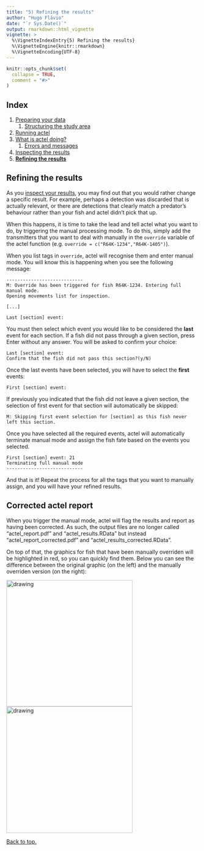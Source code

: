 ```yaml
---
title: "5) Refining the results"
author: "Hugo Flávio"
date: "`r Sys.Date()`"
output: rmarkdown::html_vignette
vignette: >
  %\VignetteIndexEntry{5) Refining the results}
  %\VignetteEngine{knitr::rmarkdown}
  %\VignetteEncoding{UTF-8}
---
```


```r
knitr::opts_chunk$set(
  collapse = TRUE,
  comment = "#>"
)
```

## Index

1. [Preparing your data](1.0.workspace_requirements.html)
    1. [Structuring the study area](1.1.study_area.html)
1. [Running actel](2.0.running_analysis.html)
    <!-- 1. [Installing a TeX distribution](2.1.installing_tex.html) -->
1. [What is actel doing?](3.0.the_sorting_process.html)
    1. [Errors and messages](3.1.messages.html)
1. [Inspecting the results](4.inspecting_results.html)
1. [**Refining the results**](5.refining_results.html)

## Refining the results

As you [inspect your results](4.inspecting_results.html), you may find out that you would rather change a specific result. For example, perhaps a detection was discarded that is actually relevant, or there are detections that clearly match a predator's behaviour rather than your fish and actel didn't pick that up.

When this happens, it is time to take the lead and tell actel what you want to do, by triggering the manual processing mode. To do this, simply add the transmitters that you want to deal with manually in the `override` variable of the actel function (e.g. `override = c("R64K-1234","R64K-1405")`).

When you list tags in `override`, actel will recognise them and enter manual mode. You will know this is happening when you see the following message:

```
----------------------------
M: Override has been triggered for fish R64K-1234. Entering full manual mode.
Opening movements list for inspection.

[...]

Last [section] event:
```

You must then select which event you would like to be considered the **last** event for each section. If a fish did not pass through a given section, press Enter without any answer. You will be asked to confirm your choice:

```
Last [section] event:
Confirm that the fish did not pass this section?(y/N)
```

Once the last events have been selected, you will have to select the **first** events:

```
First [section] event:
```

If previously you indicated that the fish did not leave a given section, the selection of first event for that section will automatically be skipped:

```
M: Skipping first event selection for [section] as this fish never left this section.
```

Once you have selected all the required events, actel will automatically terminate manual mode and assign the fish fate based on the events you selected.

```
First [section] event: 21
Terminating full manual mode
----------------------------
```

And that is it! Repeat the process for all the tags that you want to manually assign, and you will have your refined results.

## Corrected actel report

When you trigger the manual mode, actel will flag the results and report as having been corrected. As such, the output files are no longer called "actel_report.pdf" and "actel_results.RData" but instead "actel_report_corrected.pdf" and "actel_results_corrected.RData".

On top of that, the graphics for fish that have been manually overriden will be highlighted in red, so you can quickly find them. Below you can see the difference between the original graphic (on the left) and the manually overriden version (on the right):

<img src="R64K-4526_original.png" alt="drawing" width="330"/> <img src="R64K-4526_overridden.png" alt="drawing" width="330"/>


[Back to top.](#)